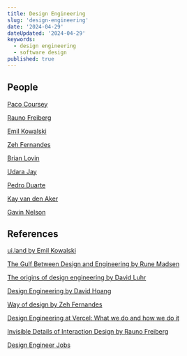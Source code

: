 ```yaml
---
title: Design Engineering
slug: 'design-engineering'
date: '2024-04-29'
dateUpdated: '2024-04-29'
keywords:
  - design engineering
  - software design
published: true
---
```


## People

[Paco Coursey](https://paco.me/)

[Rauno Freiberg](https://rauno.me/)

[Emil Kowalski](https://emilkowal.ski/)

[Zeh Fernandes](https://zehfernandes.com/)

[Brian Lovin](https://brianlovin.com/)

[Udara Jay](https://udara.io/)

[Pedro Duarte](https://ped.ro/)

[Kay van den Aker](https://www.kayvandenaker.nl/)

[Gavin Nelson](https://nelson.co/)

## References

[ui.land by Emil Kowalski](https://ui.land/)

[The Gulf Between Design and Engineering by Rune Madsen](https://designsystems.international/ideas/the-gulf-between-design-and-engineering/)

[The origins of design engineering by David Luhr](https://luhr.co/blog/2024/02/26/the-origins-of-design-engineering/)

[Design Engineering by David Hoang](https://www.proofofconcept.pub/p/design-engineering)

[Way of design by Zeh Fernandes](https://zehfernandes.com/wayofdesign)

[Design Engineering at Vercel: What we do and how we do it](https://vercel.com/blog/design-engineering-at-vercel)

[Invisible Details of Interaction Design by Rauno Freiberg](https://rauno.me/craft/interaction-design#metaphors)

[Design Engineer Jobs](https://designengineer.io/)
